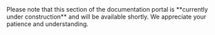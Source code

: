 <Warning>
  Please note that this section of the documentation portal is **currently under construction** and will be available shortly. We appreciate your patience and understanding.
</Warning>
